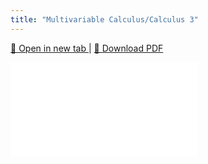 ```yaml
---
title: "Multivariable Calculus/Calculus 3"
---
```


<p>
  <a href="pdf/Calc3.pdf" target="_blank" rel="noopener noreferrer">
    📖 Open in new tab
  </a> |
  <a href="pdf/Calc3.pdf" download>
    📄 Download PDF
  </a>
</p>

<div class="responsive-pdf">
  <iframe src="pdf/Calc3.pdf" frameborder="0"></iframe>
</div>
